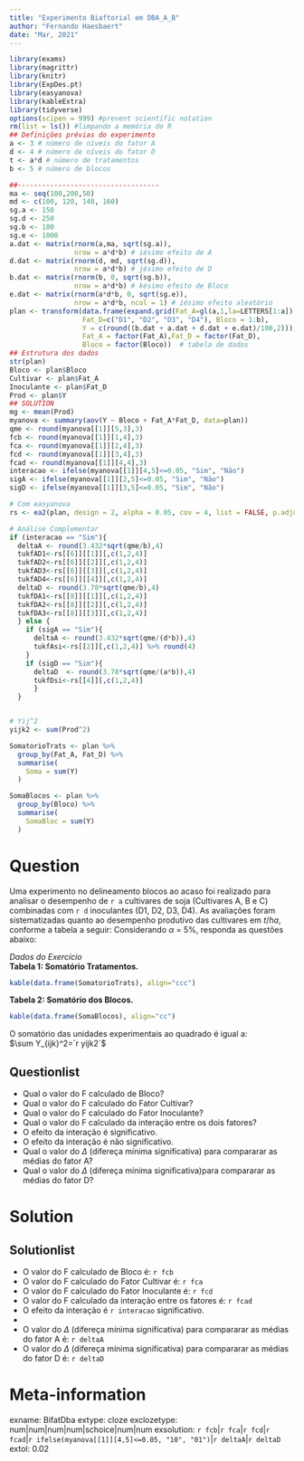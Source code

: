 ---
title: "Experimento Biaftorial em DBA_A_B"
author: "Fernando Haesbaert"
date: "Mar, 2021"
---
```{r dgp, include = FALSE, echo = FALSE, results = "hide"} 
library(exams)
library(magrittr)
library(knitr)
library(ExpDes.pt)
library(easyanova)
library(kableExtra)
library(tidyverse)
options(scipen = 999) #prevent scientific notation 
rm(list = ls()) #limpando a memória do R
## Definições prévias do experimento
a <- 3 # número de níveis do fator A
d <- 4 # número de níveis do fator D
t <- a*d # número de tratamentos
b <- 5 # número de blocos

##-----------------------------------
ma <- seq(100,200,50)
md <- c(100, 120, 140, 160)
sg.a <- 150
sg.d <- 250
sg.b <- 100
sg.e <- 1000
a.dat <- matrix(rnorm(a,ma, sqrt(sg.a)),
                nrow = a*d*b) # iésimo efeito de A
d.dat <- matrix(rnorm(d, md, sqrt(sg.d)),
                nrow = a*d*b) # jésimo efeito de D
b.dat <- matrix(rnorm(b, 0, sqrt(sg.b)),
                nrow = a*d*b) # késimo efeito de Bloco
e.dat <- matrix(rnorm(a*d*b, 0, sqrt(sg.e)),
                nrow = a*d*b, ncol = 1) # iésimo efeito aleatório
plan <- transform(data.frame(expand.grid(Fat_A=gl(a,1,la=LETTERS[1:a]),
                  Fat_D=c("D1", "D2", "D3", "D4"), Bloco = 1:b),
                  Y = c(round((b.dat + a.dat + d.dat + e.dat)/100,2))),
                  Fat_A = factor(Fat_A),Fat_D = factor(Fat_D),
                  Bloco = factor(Bloco))  # tabela de dados
## Estrutura dos dados
str(plan)
Bloco <- plan$Bloco
Cultivar <- plan$Fat_A
Inoculante <- plan$Fat_D
Prod <- plan$Y
## SOLUTION
mg <- mean(Prod)
myanova <- summary(aov(Y ~ Bloco + Fat_A*Fat_D, data=plan))
qme <- round(myanova[[1]][5,3],3)
fcb <- round(myanova[[1]][1,4],3)
fca <- round(myanova[[1]][2,4],3)
fcd <- round(myanova[[1]][3,4],3)
fcad <- round(myanova[[1]][4,4],3)
interacao <- ifelse(myanova[[1]][4,5]<=0.05, "Sim", "Não")
sigA <- ifelse(myanova[[1]][2,5]<=0.05, "Sim", "Não")
sigD <- ifelse(myanova[[1]][3,5]<=0.05, "Sim", "Não")

# Com easyanova
rs <- ea2(plan, design = 2, alpha = 0.05, cov = 4, list = FALSE, p.adjust=1, plot=2)

# Análise Complementar
if (interacao == "Sim"){
  deltaA <- round(3.432*sqrt(qme/b),4)
  tukfAD1<-rs[[6]][[1]][,c(1,2,4)]
  tukfAD2<-rs[[6]][[2]][,c(1,2,4)]
  tukfAD3<-rs[[6]][[3]][,c(1,2,4)]
  tukfAD4<-rs[[6]][[4]][,c(1,2,4)]
  deltaD <- round(3.78*sqrt(qme/b),4)
  tukfDA1<-rs[[8]][[1]][,c(1,2,4)]
  tukfDA2<-rs[[8]][[2]][,c(1,2,4)]
  tukfDA3<-rs[[8]][[3]][,c(1,2,4)]
  } else {
    if (sigA == "Sim"){
      deltaA <- round(3.432*sqrt(qme/(d*b)),4) 
      tukfAsi<-rs[[2]][,c(1,2,4)] %>% round(4)
    }
    if (sigD == "Sim"){
      deltaD  <- round(3.78*sqrt(qme/(a*b)),4)
      tukfDsi<-rs[[4]][,c(1,2,4)]
      }   
  } 


# Yij^2
yijk2 <- sum(Prod^2)

SomatorioTrats <- plan %>% 
  group_by(Fat_A, Fat_D) %>% 
  summarise(
    Soma = sum(Y)
  )

SomaBlocos <- plan %>% 
  group_by(Bloco) %>% 
  summarise(
    SomaBloc = sum(Y)
  )
``` 
Question
========
Uma experimento no delineamento blocos ao acaso foi realizado para analisar o desempenho de `r a` cultivares de soja (Cultivares A, B e C) combinadas com `r d` inoculantes (D1, D2, D3, D4). As avaliações foram sistematizadas quanto ao desempenho produtivo das cultivares em $t/ha$, conforme a tabela a seguir:
Considerando $\alpha$ = 5%, responda as questões abaixo:

$Dados\ do\ Exercício$  
$\textbf {Tabela 1: Somatório Tratamentos.}$
```{r table2, echo=FALSE}
kable(data.frame(SomatorioTrats), align="ccc")
```


$\textbf {Tabela 2: Somatório dos Blocos.}$
```{r table3, echo=FALSE}
kable(data.frame(SomaBlocos), align="cc")
```

O somatório das unidades experimentais ao quadrado é igual a:  
$\sum Y_{ijk}^2=`r yijk2`$


Questionlist
------------
* Qual o valor do F calculado de Bloco? \
* Qual o valor do F calculado do Fator Cultivar? \
* Qual o valor do F calculado do Fator Inoculante? \
* Qual o valor do F calculado da interação entre os dois fatores? \
* O efeito da interação é significativo. \
* O efeito da interação é não significativo. \
* Qual o valor do $\Delta$ (difereça mínima significativa) para compararar as médias do fator A? \
* Qual o valor do $\Delta$ (difereça mínima significativa)para compararar as médias do fator D? \

Solution
========
Solutionlist
------------
* O valor do F calculado de Bloco é: `r fcb` 
* O valor do F calculado do Fator Cultivar é: `r fca` 
* O valor do F calculado do Fator Inoculante é: `r fcd` 
* O valor do F calculado da interação entre os fatores é: `r fcad` 
* O efeito da interação é `r interacao` significativo.
* 
* O valor do $\Delta$ (difereça mínima significativa) para compararar as médias do fator A é: `r deltaA` 
* O valor do $\Delta$ (difereça mínima significativa) para compararar as médias do fator D é: `r deltaD`
  
Meta-information
================
exname: BifatDba
extype: cloze
exclozetype: num|num|num|num|schoice|num|num
exsolution: `r fcb`|`r fca`|`r fcd`|`r fcad`|`r ifelse(myanova[[1]][4,5]<=0.05, "10", "01")`|`r deltaA`|`r deltaD`
extol: 0.02